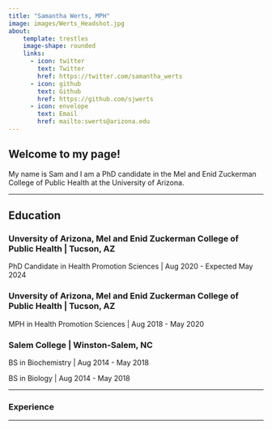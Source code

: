 ```yaml
---
title: "Samantha Werts, MPH"
image: images/Werts_Headshot.jpg
about: 
    template: trestles
    image-shape: rounded
    links:
      - icon: twitter
        text: Twitter
        href: https://twitter.com/samantha_werts
      - icon: github
        text: Github
        href: https://github.com/sjwerts
      - icon: envelope
        text: Email
        href: mailto:swerts@arizona.edu
---
```


## Welcome to my page!

My name is Sam and I am a PhD candidate in the Mel and Enid Zuckerman College of Public Health at the University of Arizona. 

---

## Education

### Unversity of Arizona, Mel and Enid Zuckerman College of Public Health | Tucson, AZ
PhD Candidate in Health Promotion Sciences | Aug 2020 - Expected May 2024

### Unversity of Arizona, Mel and Enid Zuckerman College of Public Health | Tucson, AZ
MPH in Health Promotion Sciences | Aug 2018 - May 2020

### Salem College | Winston-Salem, NC
BS in Biochemistry | Aug 2014 - May 2018 </p> 
BS in Biology | Aug 2014 - May 2018

---

### Experience

---
